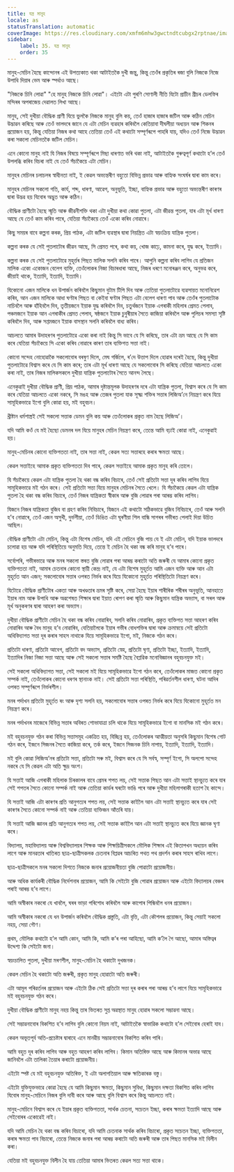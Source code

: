 ```yaml
---
title: যন্ত্ৰ মানুহ
locale: as
statusTranslation: automatic
coverImage: https://res.cloudinary.com/xmfm6mhw3gwctndtcubgx2rptnae/image/upload/v1740337243/small_cover_educacion_fundamental_a051170f1c.webp
sidebar:
    label: 35. যন্ত্ৰ মানুহ
    order: 35
---
```

মানুহ-মেচিন হৈছে কান্দোনৰ এই উপত্যকাত থকা আটাইতকৈ দুখী জন্তু, কিন্তু তেওঁৰ প্ৰকৃতিৰ ৰজা বুলি নিজকে নিজে উপাধি দিয়াৰ ভেম আৰু স্পৰ্ধাও আছে।

"নিজকে চিনি লোৱা" "হে মানুহ নিজকে চিনি লোৱা"। এইটো এটা পুৰণি সোণালী নীতি যিটো প্ৰাচীন গ্ৰীচৰ ডেলফিৰ মন্দিৰৰ অপৰাজেয় দেৱালত লিখা আছে।

মানুহ, সেই দুখীয়া বৌদ্ধিক প্ৰাণী যিয়ে ভুলকৈ নিজকে মানুহ বুলি কয়, তেওঁ হাজাৰ হাজাৰ জটিল আৰু কঠিন মেচিন উদ্ভাৱন কৰিছে আৰু তেওঁ ভালদৰে জানে যে এটা মেচিন ব্যৱহাৰ কৰিবলৈ কেতিয়াবা দীঘলীয়া অধ্যয়ন আৰু শিকনৰ প্ৰয়োজন হয়, কিন্তু যেতিয়া নিজৰ কথা আহে তেতিয়া তেওঁ এই কথাটো সম্পূৰ্ণৰূপে পাহৰি যায়, যদিও তেওঁ নিজে উদ্ভাৱন কৰা সকলো মেচিনতকৈ জটিল মেচিন।

এনে কোনো মানুহ নাই যি নিজৰ বিষয়ে সম্পূৰ্ণৰূপে মিছা ধাৰণাত ভৰি থকা নাই, আটাইতকৈ গুৰুত্বপূৰ্ণ কথাটো হ’ল তেওঁ উপলব্ধি কৰিব বিচৰা নাই যে তেওঁ সঁচাকৈয়ে এটা মেচিন।

মানুহৰ মেচিনৰ চলাচলৰ স্বাধীনতা নাই, ই কেৱল অভ্যন্তৰীণ বহুতো বিভিন্ন প্ৰভাৱ আৰু বাহ্যিক সংঘৰ্ষৰ দ্বাৰা কাম কৰে।

মানুহৰ মেচিনৰ সকলো গতি, কাৰ্য, শব্দ, ধাৰণা, আৱেগ, অনুভূতি, ইচ্ছা, বাহ্যিক প্ৰভাৱ আৰু বহুতো অভ্যন্তৰীণ কাৰণৰ দ্বাৰা উদ্ভৱ হয় যিবোৰ অদ্ভুত আৰু কঠিন।

বৌদ্ধিক প্ৰাণীটো হৈছে স্মৃতি আৰু জীৱনীশক্তি থকা এটা দুখীয়া কথা কোৱা পুতলা, এটা জীৱন্ত পুতলা, যাৰ এটা মূৰ্খ ধাৰণা আছে যে তেওঁ কাম কৰিব পাৰে, যেতিয়া সঁচাকৈয়ে তেওঁ একো কৰিব নোৱাৰে।

কিছু সময়ৰ বাবে কল্পনা কৰক, প্ৰিয় পাঠক, এটা জটিল ব্যৱস্থাৰ দ্বাৰা নিয়ন্ত্ৰিত এটা স্বয়ংক্ৰিয় যান্ত্ৰিক পুতলা।

কল্পনা কৰক যে সেই পুতলাটোৰ জীৱন আছে, সি প্ৰেমত পৰে, কথা কয়, খোজ কাঢ়ে, কামনা কৰে, যুদ্ধ কৰে, ইত্যাদি।

কল্পনা কৰক যে সেই পুতলাটোৱে মুহূৰ্ত্তৰ পিছত মালিক সলনি কৰিব পাৰে। আপুনি কল্পনা কৰিব লাগিব যে প্ৰতিজন মালিক একো একোজন বেলেগ ব্যক্তি, তেওঁলোকৰ নিজা বিচাৰধাৰা আছে, নিজৰ ধৰণে মনোৰঞ্জন কৰে, অনুভৱ কৰে, জীয়াই থাকে, ইত্যাদি, ইত্যাদি, ইত্যাদি।

যিকোনো এজন মালিকে ধন উপাৰ্জন কৰিবলৈ কিছুমান বুটাম টিপি দিব আৰু তেতিয়া পুতলাটোৱে ব্যৱসায়ত মনোনিৱেশ কৰিব, আন এজন মালিকে আধা ঘণ্টাৰ পিছত বা কেইবা ঘণ্টাৰ পিছত এটা বেলেগ ধাৰণা পাব আৰু তেওঁৰ পুতলাটোক নাচিবলৈ আৰু হাঁহিবলৈ দিব, তৃতীয়জনে ইয়াক যুদ্ধ কৰিবলৈ দিব, চতুৰ্থজনে ইয়াক এগৰাকী মহিলাৰ প্ৰেমত পেলাব, পঞ্চমজনে ইয়াক আন এগৰাকীৰ প্ৰেমত পেলাব, ষষ্ঠজনে ইয়াক চুবুৰীয়াৰ সৈতে কাজিয়া কৰিবলৈ আৰু পুলিচৰ সমস্যা সৃষ্টি কৰিবলৈ দিব, আৰু সপ্তমজনে ইয়াক বাসস্থান সলনি কৰিবলৈ বাধ্য কৰিব।

আচলতে আমাৰ উদাহৰণৰ পুতলাটোৱে একো কৰা নাই কিন্তু সি ভাবে যে সি কৰিছে, তাৰ এটা ভ্ৰম আছে যে সি কাম কৰে যেতিয়া সঁচাকৈয়ে সি একো কৰিব নোৱাৰে কাৰণ তাৰ ব্যক্তিগত সত্তা নাই।

কোনো সন্দেহ নোহোৱাকৈ সকলোবোৰ বৰষুণ দিলে, মেঘ গৰ্জিলে, ৰ’দে উত্তাপ দিলে হোৱাৰ দৰেই হৈছে, কিন্তু দুখীয়া পুতলাটোৱে বিশ্বাস কৰে যে সি কাম কৰে; তাৰ এটা মূৰ্খ ধাৰণা আছে যে সকলোবোৰ সি কৰিছে যেতিয়া আচলতে একো কৰা নাই, তাৰ নিজৰ মালিকসকলে দুখীয়া যান্ত্ৰিক পুতলাটোৰ সৈতে আনন্দ লৈছে।

এনেকুৱাই দুখীয়া বৌদ্ধিক প্ৰাণী, প্ৰিয় পাঠক, আমাৰ দৃষ্টান্তমূলক উদাহৰণৰ দৰে এটা যান্ত্ৰিক পুতলা, বিশ্বাস কৰে যে সি কাম কৰে যেতিয়া আচলতে একো নকৰে, সি মঙহ আৰু তেজৰ পুতলা যাক সূক্ষ্ম শক্তিৰ সত্তাৰ লিজিঅ’নে নিয়ন্ত্ৰণ কৰে যিয়ে সামূহিকভাৱে ইগো বুলি কোৱা হয়, মই বহুবচন।

খ্ৰীষ্টান ধৰ্মশাস্ত্ৰই সেই সকলো সত্তাক ডেমন বুলি কয় আৰু তেওঁলোকৰ প্ৰকৃত নাম হৈছে লিজিঅ’।

যদি আমি কওঁ যে মই হৈছো ডেমনৰ দল যিয়ে মানুহৰ মেচিন নিয়ন্ত্ৰণ কৰে, তেন্তে আমি বঢ়াই কোৱা নাই, এনেকুৱাই হয়।

মানুহ-মেচিনৰ কোনো ব্যক্তিগততা নাই, তাৰ সত্তা নাই, কেৱল সত্য সত্তাৰহে কৰাৰ ক্ষমতা আছে।

কেৱল সত্তাইহে আমাক প্ৰকৃত ব্যক্তিগততা দিব পাৰে, কেৱল সত্তাইহে আমাক প্ৰকৃত মানুহ কৰি তোলে।

যি সঁচাকৈয়ে কেৱল এটা যান্ত্ৰিক পুতলা হৈ থকা বন্ধ কৰিব বিচাৰে, তেওঁ সেই প্ৰতিটো সত্তা দূৰ কৰিব লাগিব যিয়ে সামূহিকভাৱে মই গঠন কৰে। সেই প্ৰতিটো সত্তা যিয়ে মানুহৰ মেচিনৰ সৈতে খেলে। যি সঁচাকৈয়ে কেৱল এটা যান্ত্ৰিক পুতলা হৈ থকা বন্ধ কৰিব বিচাৰে, তেওঁ নিজৰ যান্ত্ৰিকতা স্বীকাৰ আৰু বুজি লোৱাৰ পৰা আৰম্ভ কৰিব লাগিব।

যিজনে নিজৰ যান্ত্ৰিকতা বুজিব বা গ্ৰহণ কৰিব নিবিচাৰে, যিজনে এই কথাটো সঠিকভাৱে বুজিব নিবিচাৰে, তেওঁ আৰু সলনি হ’ব নোৱাৰে, তেওঁ এজন অসুখী, দুৰ্ভগীয়া, তেওঁ ডিঙিত এটা ঘূৰণীয়া শিল বান্ধি সাগৰৰ গভীৰত পেলাই দিয়া উচিত আছিল।

বৌদ্ধিক প্ৰাণীটো এটা মেচিন, কিন্তু এটা বিশেষ মেচিন, যদি এই মেচিনে বুজি পায় যে ই এটা মেচিন, যদি ইয়াক ভালদৰে চলোৱা হয় আৰু যদি পৰিস্থিতিয়ে অনুমতি দিয়ে, তেন্তে ই মেচিন হৈ থকা বন্ধ কৰি মানুহ হ’ব পাৰে।

সৰ্বোপৰি, গভীৰভাৱে আৰু মনৰ সকলো স্তৰত বুজি লোৱাৰ পৰা আৰম্ভ কৰাটো অতি জৰুৰী যে আমাৰ কোনো প্ৰকৃত ব্যক্তিগততা নাই, আমাৰ চেতনাৰ কোনো স্থায়ী কেন্দ্ৰ নাই, যে এটা বিশেষ মুহূৰ্তত আমি এজন ব্যক্তি আৰু আন এটা মুহূৰ্তত আন এজন; সকলোবোৰ সত্তাৰ ওপৰত নিৰ্ভৰ কৰে যিয়ে যিকোনো মুহূৰ্তত পৰিস্থিতিটো নিয়ন্ত্ৰণ কৰে।

যিটোৱে বৌদ্ধিক প্ৰাণীটোৰ একতা আৰু অখণ্ডতাৰ ভ্ৰমৰ সৃষ্টি কৰে, সেয়া হৈছে ইয়াৰ শাৰীৰিক শৰীৰৰ অনুভূতি, আনহাতে ইয়াৰ নাম আৰু উপাধি আৰু অৱশেষত শিক্ষাৰ দ্বাৰা ইয়াত ৰোপণ কৰা স্মৃতি আৰু কিছুমান যান্ত্ৰিক অভ্যাস, বা সৰল আৰু মূৰ্খ অনুকৰণৰ দ্বাৰা আহৰণ কৰা অভ্যাস।

দুখীয়া বৌদ্ধিক প্ৰাণীটো মেচিন হৈ থকা বন্ধ কৰিব নোৱাৰিব, সলনি কৰিব নোৱাৰিব, প্ৰকৃত ব্যক্তিগত সত্তা আহৰণ কৰিব নোৱাৰিব আৰু বৈধ মানুহ হ’ব নোৱাৰিব, যেতিয়ালৈকে ইয়াৰ গভীৰ বোধশক্তিৰ দ্বাৰা আৰু ক্ৰমান্বয়ে সেই প্ৰতিটো অধিবিদ্যাগত সত্তা দূৰ কৰাৰ সাহস নাথাকে যিয়ে সামূহিকভাৱে ইগো, মই, নিজকে গঠন কৰে।

প্ৰতিটো ধাৰণা, প্ৰতিটো আবেগ, প্ৰতিটো বদ অভ্যাস, প্ৰতিটো স্নেহ, প্ৰতিটো ঘৃণা, প্ৰতিটো ইচ্ছা, ইত্যাদি, ইত্যাদি, ইত্যাদিৰ নিজা নিজা সত্তা আছে আৰু সেই সকলো সত্তাৰ সমষ্টি হৈছে বৈপ্লৱিক মনোবিজ্ঞানৰ বহুবচনযুক্ত মই।

সেই সকলো অধিবিদ্যাগত সত্তা, সেই সকলো মই যিয়ে সামূহিকভাৱে ইগো গঠন কৰে, তেওঁলোকৰ মাজত কোনো প্ৰকৃত সম্পৰ্ক নাই, তেওঁলোকৰ কোনো ধৰণৰ স্থানাংক নাই। সেই প্ৰতিটো সত্তা পৰিস্থিতি, পৰিৱৰ্তনশীল ধাৰণা, ঘটনা আদিৰ ওপৰত সম্পূৰ্ণৰূপে নিৰ্ভৰশীল।

মনৰ পৰ্দাখন প্ৰতিটো মুহূৰ্তত ৰং আৰু দৃশ্য সলনি হয়, সকলোবোৰ সত্তাৰ ওপৰত নিৰ্ভৰ কৰে যিয়ে যিকোনো মুহূৰ্তত মন নিয়ন্ত্ৰণ কৰে।

মনৰ পৰ্দাখনৰ মাজেৰে বিভিন্ন সত্তাৰ অবিৰত শোভাযাত্ৰা চলি থাকে যিয়ে সামূহিকভাৱে ইগো বা মানসিক মই গঠন কৰে।

মই বহুবচনযুক্ত গঠন কৰা বিভিন্ন সত্তাসমূহ একত্ৰিত হয়, বিচ্ছিন্ন হয়, তেওঁলোকৰ আত্মীয়তা অনুসৰি কিছুমান বিশেষ গোট গঠন কৰে, ইজনে সিজনৰ সৈতে কাজিয়া কৰে, তৰ্ক কৰে, ইজনে সিজনক চিনি নাপায়, ইত্যাদি, ইত্যাদি, ইত্যাদি।

মই বুলি কোৱা লিজিঅ’নৰ প্ৰতিটো সত্তা, প্ৰতিটো সৰু মই, বিশ্বাস কৰে যে সি সৰ্বস্ব, সম্পূৰ্ণ ইগো, সি অলপো সন্দেহ নকৰে যে সি কেৱল এটা অতি ক্ষুদ্ৰ অংশ।

যি সত্তাই আজি এগৰাকী মহিলাক চিৰকালৰ বাবে প্ৰেমৰ শপত লয়, সেই সত্তাক পিছত আন এটা সত্তাই স্থানচ্যুত কৰে যাৰ সেই শপতৰ সৈতে কোনো সম্পৰ্ক নাই আৰু তেতিয়া কাৰ্ডৰ ঘৰটো ভাঙি পৰে আৰু দুখীয়া মহিলাগৰাকী হতাশ হৈ কান্দে।

যি সত্তাই আজি এটা কাৰণৰ প্ৰতি আনুগত্যৰ শপত লয়, সেই সত্তাক কাইলৈ আন এটা সত্তাই স্থানচ্যুত কৰে যাৰ সেই কাৰণৰ সৈতে কোনো সম্পৰ্ক নাই আৰু তেতিয়া ব্যক্তিজন আঁতৰি যায়।

যি সত্তাই আজি জ্ঞানৰ প্ৰতি আনুগত্যৰ শপত লয়, সেই সত্তাক কাইলৈ আন এটা সত্তাই স্থানচ্যুত কৰে যিয়ে জ্ঞানক ঘৃণা কৰে।

বিদ্যালয়, মহাবিদ্যালয় আৰু বিশ্ববিদ্যালয়ৰ শিক্ষক আৰু শিক্ষয়িত্ৰীসকলে মৌলিক শিক্ষাৰ এই কিতাপখন অধ্যয়ন কৰিব লাগে আৰু মানৱতাৰ খাতিৰত ছাত্ৰ-ছাত্ৰীসকলক চেতনাৰ বিপ্লৱৰ আচৰিত পথত পথ প্ৰদৰ্শন কৰাৰ সাহস ৰাখিব লাগে।

ছাত্ৰ-ছাত্ৰীসকলে মনৰ সকলো দিশতে নিজকে জনাৰ প্ৰয়োজনীয়তা বুজি পোৱাটো প্ৰয়োজনীয়।

আৰু অধিক কাৰ্যকৰী বৌদ্ধিক নিৰ্দেশনাৰ প্ৰয়োজন, আমি কি সেইটো বুজি পোৱাৰ প্ৰয়োজন আৰু এইটো বিদ্যালয়ৰ বেঞ্চৰ পৰাই আৰম্ভ হ’ব লাগে।

আমি অস্বীকাৰ নকৰো যে খাবলৈ, ঘৰৰ ভাড়া পৰিশোধ কৰিবলৈ আৰু কাপোৰ পিন্ধিবলৈ ধনৰ প্ৰয়োজন।

আমি অস্বীকাৰ নকৰো যে ধন উপাৰ্জন কৰিবলৈ বৌদ্ধিক প্ৰস্তুতি, এটা বৃত্তি, এটা কৌশলৰ প্ৰয়োজন, কিন্তু সেয়াই সকলো নহয়, সেয়া গৌণ।

প্ৰথম, মৌলিক কথাটো হ’ল আমি কোন, আমি কি, আমি ক’ৰ পৰা আহিছো, আমি ক’লৈ গৈ আছো, আমাৰ অস্তিত্বৰ উদ্দেশ্য কি সেইটো জনা।

স্বয়ংচালিত পুতলা, দুখীয়া মৰণশীল, মানুহ-মেচিন হৈ থকাটো দুখজনক।

কেৱল মেচিন হৈ থকাটো অতি জৰুৰী, প্ৰকৃত মানুহ হোৱাটো অতি জৰুৰী।

এটা আমূল পৰিৱৰ্তনৰ প্ৰয়োজন আৰু এইটো ঠিক সেই প্ৰতিটো সত্তা দূৰ কৰাৰ পৰা আৰম্ভ হ’ব লাগে যিয়ে সামূহিকভাৱে মই বহুবচনযুক্ত গঠন কৰে।

দুখীয়া বৌদ্ধিক প্ৰাণীটো মানুহ নহয় কিন্তু তাৰ ভিতৰত সুপ্ত অৱস্থাত মানুহ হোৱাৰ সকলো সম্ভাৱনা আছে।

সেই সম্ভাৱনাবোৰ বিকশিত হ’ব লাগিব বুলি কোনো নিয়ম নাই, আটাইতকৈ স্বাভাৱিক কথাটো হ’ল সেইবোৰ হেৰাই যাব।

কেৱল অভূতপূৰ্ব অতি-প্ৰচেষ্টাৰ দ্বাৰাহে এনে মানৱীয় সম্ভাৱনাবোৰ বিকশিত কৰিব পাৰি।

আমি বহুত দূৰ কৰিব লাগিব আৰু বহুত আহৰণ কৰিব লাগিব। কিমান অতিৰিক্ত আছে আৰু কিমানৰ অভাৱ আছে জানিবলৈ এটা তালিকা তৈয়াৰ কৰাটো প্ৰয়োজনীয়।

এইটো স্পষ্ট যে মই বহুবচনযুক্ত অতিৰিক্ত, ই এটা অলাগতিয়াল আৰু ক্ষতিকাৰক বস্তু।

এইটো যুক্তিযুক্তভাৱে কোৱা হৈছে যে আমি কিছুমান ক্ষমতা, কিছুমান সুবিধা, কিছুমান দক্ষতা বিকশিত কৰিব লাগিব যিবোৰ মানুহ-মেচিনে নিজৰ বুলি দাবী কৰে আৰু আছে বুলি বিশ্বাস কৰে কিন্তু আচলতে নাই।

মানুহ-মেচিনে বিশ্বাস কৰে যে ইয়াৰ প্ৰকৃত ব্যক্তিগততা, সাৰ্থক চেতনা, সচেতন ইচ্ছা, কৰাৰ ক্ষমতা ইত্যাদি আছে আৰু সেইবোৰৰ একোৱেই নাই।

যদি আমি মেচিন হৈ থকা বন্ধ কৰিব বিচাৰো, যদি আমি চেতনাক সাৰ্থক কৰিব বিচাৰো, প্ৰকৃত সচেতন ইচ্ছা, ব্যক্তিগততা, কৰাৰ ক্ষমতা পাব বিচাৰো, তেন্তে নিজকে জনাৰ পৰা আৰম্ভ কৰাটো অতি জৰুৰী আৰু তাৰ পিছত মানসিক মই বিলীন কৰা।

যেতিয়া মই বহুবচনযুক্ত বিলীন হৈ যায় তেতিয়া আমাৰ ভিতৰত কেৱল সত্য সত্তা থাকে।

